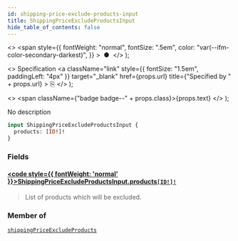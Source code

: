 ```yaml
---
id: shipping-price-exclude-products-input
title: ShippingPriceExcludeProductsInput
hide_table_of_contents: false
---
```


  <>
    <span
      style={{
        fontWeight: "normal",
        fontSize: ".5em",
        color: "var(--ifm-color-secondary-darkest)",
      }}
    >
      &nbsp;●&nbsp;
    </span>
  </>
);

  <>
    Specification
    <a
      className="link"
      style={{ fontSize: "1.5em", paddingLeft: "4px" }}
      target="\_blank"
      href={props.url}
      title={"Specified by " + props.url}
    >
      ⎘
    </a>
  </>
);

  <>
    <span className={"badge badge--" + props.class}>{props.text}</span>
  </>
);

No description

```graphql
input ShippingPriceExcludeProductsInput {
  products: [ID!]!
}
```

### Fields

#### [<code style={{ fontWeight: 'normal' }}>ShippingPriceExcludeProductsInput.<b>products</b></code>](#)<Bullet />[`[ID!]!`](../../../storefront/miscellaneous/scalars/id) <Badge class="secondary" text="non-null"/> <Badge class="secondary" text="scalar"/>

> List of products which will be excluded.

### Member of

[`shippingPriceExcludeProducts`](../../../storefront/shipping/mutations/shipping-price-exclude-products) <Badge class="secondary" text="mutation"/>

